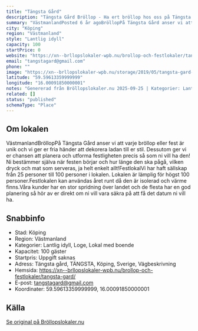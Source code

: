 ```yaml
---
title: "Tängsta Gård"
description: "Tängsta Gård Bröllop - Ha ert bröllop hos oss på Tängsta Gård. Se vår fina Bröllopslokal. Skicka gärna en förfrågan så hjälper vi Er!"
summary: "VästmanlandPosted 6 år agoBröllopPå Tängsta Gård anser vi att varje bröllop eller fest är unik och vi ger er fria händer att dekorera ladan till er stil. Dessutom ger vi er chansen att planera och…"
city: "Köping"
region: "Västmanland"
style: "Lantlig idyll"
capacity: 100
startPrice: 0
website: "https://xn--brllopslokaler-wpb.nu/brollop-och-festlokaler/tangsta-gard/"
email: "tangstagard@gmail.com"
phone: ""
image: "https://xn--brllopslokaler-wpb.nu/storage/2019/05/tangsta-gard-brollop-visningsbild.webp"
latitude: "59.59613359999999"
longitude: "16.00091850000001"
notes: "Genererad från Bröllopslokaler.nu 2025-09-25 | Kategorier: Lantlig idyll, Loge, Lokal med boende"
related: []
status: "published"
schemaType: "Place"
---
```


## Om lokalen

VästmanlandBröllopPå Tängsta Gård anser vi att varje bröllop eller fest är unik och vi ger er fria händer att dekorera ladan till er stil. Dessutom ger vi er chansen att planera och utforma festligheten precis så som ni vill ha den! Ni bestämmer själva när festen börjar och hur länge den ska pågå, vilken dryck och mat som serveras, ja helt enkelt allt!FestlokalVi har haft sällskap från 25 personer till 100 personer i lokalen. Lokalen är lämplig för högst 100 personer.Festlokalen kan användas året runt då den är isolerad och värme finns.Våra kunder har en stor spridning över landet och de flesta har en god planering så hör av er direkt om ni vill vara säkra på att få det datum ni vill ha.

## Snabbinfo

- Stad: Köping
- Region: Västmanland
- Kategorier: Lantlig idyll, Loge, Lokal med boende
- Kapacitet: 100 gäster
- Startpris: Uppgift saknas
- Adress: Tängsta gård, TÄNGSTA, Köping, Sverige, Vägbeskrivning
- Hemsida: https://xn--brllopslokaler-wpb.nu/brollop-och-festlokaler/tangsta-gard/
- E-post: tangstagard@gmail.com
- Koordinater: 59.59613359999999, 16.00091850000001

## Källa

[Se original på Bröllopslokaler.nu](https://xn--brllopslokaler-wpb.nu/brollop-och-festlokaler/tangsta-gard/)
